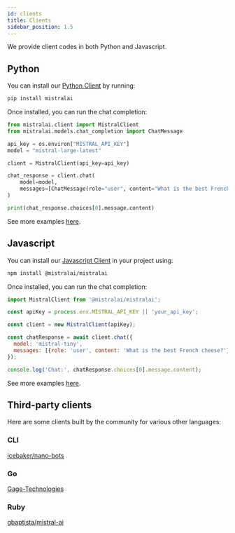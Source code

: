 ```yaml
---
id: clients
title: Clients
sidebar_position: 1.5
---
```



We provide client codes in both Python and Javascript.

## Python 

You can install our [Python Client](https://github.com/mistralai/client-python) by running:
```bash
pip install mistralai
```

Once installed, you can run the chat completion: 
```python
from mistralai.client import MistralClient
from mistralai.models.chat_completion import ChatMessage

api_key = os.environ["MISTRAL_API_KEY"]
model = "mistral-large-latest"

client = MistralClient(api_key=api_key)

chat_response = client.chat(
    model=model,
    messages=[ChatMessage(role="user", content="What is the best French cheese?")]
)

print(chat_response.choices[0].message.content)

```

See more examples [here](https://github.com/mistralai/client-python/tree/main/examples).

## Javascript

You can install our [Javascript Client](https://github.com/mistralai/client-js) in your project using:

```bash
npm install @mistralai/mistralai
```

Once installed, you can run the chat completion:

```javascript
import MistralClient from '@mistralai/mistralai';

const apiKey = process.env.MISTRAL_API_KEY || 'your_api_key';

const client = new MistralClient(apiKey);

const chatResponse = await client.chat({
  model: 'mistral-tiny',
  messages: [{role: 'user', content: 'What is the best French cheese?'}],
});

console.log('Chat:', chatResponse.choices[0].message.content);
```

See more examples [here](https://github.com/mistralai/client-js/tree/main/examples).

## Third-party clients

Here are some clients built by the community for various other languages:

### CLI
[icebaker/nano-bots](https://github.com/icebaker/ruby-nano-bots)

### Go
[Gage-Technologies](https://github.com/Gage-Technologies/mistral-go)

### Ruby
[gbaptista/mistral-ai](https://github.com/gbaptista/mistral-ai)
